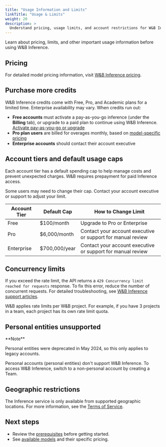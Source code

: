 ```yaml
---
title: "Usage Information and Limits"
linkTitle: "Usage & Limits"
weight: 20
description: >
  Understand pricing, usage limits, and account restrictions for W&B Inference
---
```


Learn about pricing, limits, and other important usage information before using W&B Inference.

## Pricing

For detailed model pricing information, visit [W&B Inference pricing](https://wandb.ai/site/pricing/inference).

## Purchase more credits

W&B Inference credits come with Free, Pro, and Academic plans for a limited time. Enterprise availability may vary. When credits run out:

- **Free accounts** must activate a pay-as-you-go inference (under the **Billing** tab), or upgrade to a paid plan to continue using W&B Inference. [Activate pay-as-you-go or upgrade](https://wandb.ai/subscriptions)
- **Pro plan users** are billed for overages monthly, based on [model-specific pricing](https://wandb.ai/site/pricing/inference)
- **Enterprise accounts** should contact their account executive

## Account tiers and default usage caps

Each account tier has a default spending cap to help manage costs and prevent unexpected charges. W&B requires prepayment for paid Inference access.

Some users may need to change their cap. Contact your account executive or support to adjust your limit.

| Account Tier | Default Cap | How to Change Limit |
|--------------|-------------|---------------------|
| Free | $100/month | Upgrade to Pro or Enterprise |
| Pro | $6,000/month | Contact your account executive or support for manual review |
| Enterprise | $700,000/year | Contact your account executive or support for manual review |

## Concurrency limits

If you exceed the rate limit, the API returns a `429 Concurrency limit reached for requests` response. To fix this error, reduce the number of concurrent requests. For detailed troubleshooting, see [W&B Inference support articles](/support/inference/).

W&B applies rate limits per W&B project. For example, if you have 3 projects in a team, each project has its own rate limit quota.

## Personal entities unsupported

<Note>
**Note**

Personal entities were deprecated in May 2024, so this only applies to legacy accounts.
</Note>

Personal accounts (personal entities) don't support W&B Inference. To access W&B Inference, switch to a non-personal account by creating a Team.

## Geographic restrictions

The Inference service is only available from supported geographic locations. For more information, see the [Terms of Service](https://docs.coreweave.com/docs/policies/terms-of-service/terms-of-use#geographic-restrictions).

## Next steps

- Review the [prerequisites](/guides/inference/prerequisites/) before getting started.
- See [available models](models) and their specific pricing. 
